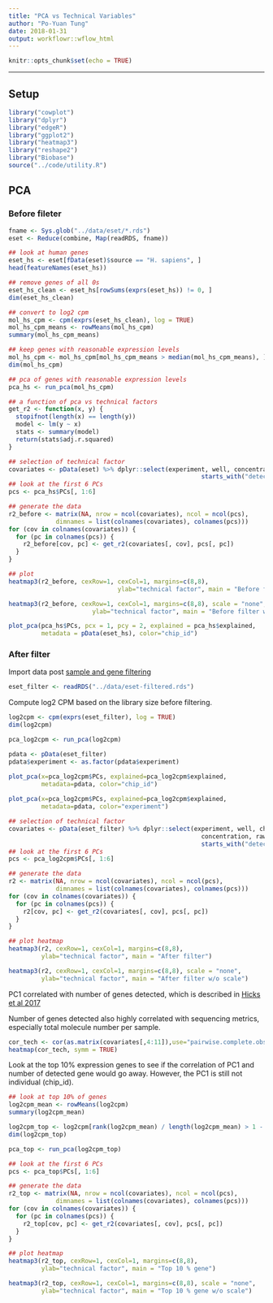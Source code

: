 ```yaml
---
title: "PCA vs Technical Variables"
author: "Po-Yuan Tung"
date: 2018-01-31
output: workflowr::wflow_html
---
```





```r
knitr::opts_chunk$set(echo = TRUE)
```

---

## Setup

```r
library("cowplot")
library("dplyr")
library("edgeR")
library("ggplot2")
library("heatmap3")
library("reshape2")
library("Biobase")
source("../code/utility.R")
```

## PCA

### Before fileter

```r
fname <- Sys.glob("../data/eset/*.rds")
eset <- Reduce(combine, Map(readRDS, fname))

## look at human genes
eset_hs <- eset[fData(eset)$source == "H. sapiens", ]
head(featureNames(eset_hs))

## remove genes of all 0s
eset_hs_clean <- eset_hs[rowSums(exprs(eset_hs)) != 0, ]
dim(eset_hs_clean)

## convert to log2 cpm
mol_hs_cpm <- cpm(exprs(eset_hs_clean), log = TRUE)
mol_hs_cpm_means <- rowMeans(mol_hs_cpm)
summary(mol_hs_cpm_means)

## keep genes with reasonable expression levels 
mol_hs_cpm <- mol_hs_cpm[mol_hs_cpm_means > median(mol_hs_cpm_means), ]
dim(mol_hs_cpm)
```

```r
## pca of genes with reasonable expression levels
pca_hs <- run_pca(mol_hs_cpm)

## a function of pca vs technical factors
get_r2 <- function(x, y) {
  stopifnot(length(x) == length(y))
  model <- lm(y ~ x)
  stats <- summary(model)
  return(stats$adj.r.squared)
}

## selection of technical factor
covariates <- pData(eset) %>% dplyr::select(experiment, well, concentration, raw:unmapped,
                                                     starts_with("detect"), chip_id, molecules)
## look at the first 6 PCs
pcs <- pca_hs$PCs[, 1:6]

## generate the data
r2_before <- matrix(NA, nrow = ncol(covariates), ncol = ncol(pcs),
             dimnames = list(colnames(covariates), colnames(pcs)))
for (cov in colnames(covariates)) {
  for (pc in colnames(pcs)) {
    r2_before[cov, pc] <- get_r2(covariates[, cov], pcs[, pc])
  }
}

## plot
heatmap3(r2_before, cexRow=1, cexCol=1, margins=c(8,8),
                              ylab="technical factor", main = "Before filter")

heatmap3(r2_before, cexRow=1, cexCol=1, margins=c(8,8), scale = "none",
                       ylab="technical factor", main = "Before filter w/o scale")

plot_pca(pca_hs$PCs, pcx = 1, pcy = 2, explained = pca_hs$explained,
         metadata = pData(eset_hs), color="chip_id")
```


### After filter

Import data post [sample and gene filtering](gene-filtering.Rmd)

```r
eset_filter <- readRDS("../data/eset-filtered.rds")
```

Compute log2 CPM based on the library size before filtering.

```r
log2cpm <- cpm(exprs(eset_filter), log = TRUE)
dim(log2cpm)
```

```r
pca_log2cpm <- run_pca(log2cpm)

pdata <- pData(eset_filter)
pdata$experiment <- as.factor(pdata$experiment)

plot_pca(x=pca_log2cpm$PCs, explained=pca_log2cpm$explained,
         metadata=pdata, color="chip_id")
  
plot_pca(x=pca_log2cpm$PCs, explained=pca_log2cpm$explained,
         metadata=pdata, color="experiment")
```

```r
## selection of technical factor
covariates <- pData(eset_filter) %>% dplyr::select(experiment, well, chip_id, 
                                                     concentration, raw:unmapped,
                                                     starts_with("detect"),  molecules)
## look at the first 6 PCs
pcs <- pca_log2cpm$PCs[, 1:6]

## generate the data
r2 <- matrix(NA, nrow = ncol(covariates), ncol = ncol(pcs),
             dimnames = list(colnames(covariates), colnames(pcs)))
for (cov in colnames(covariates)) {
  for (pc in colnames(pcs)) {
    r2[cov, pc] <- get_r2(covariates[, cov], pcs[, pc])
  }
}

## plot heatmap
heatmap3(r2, cexRow=1, cexCol=1, margins=c(8,8), 
         ylab="technical factor", main = "After filter")

heatmap3(r2, cexRow=1, cexCol=1, margins=c(8,8), scale = "none", 
         ylab="technical factor", main = "After filter w/o scale")

```

PC1 correlated with number of genes detected, which is described in [Hicks et al 2017](https://academic.oup.com/biostatistics/advance-article/doi/10.1093/biostatistics/kxx053/4599254)

Number of genes detected also highly correlated with sequencing metrics, especially total molecule number per sample.

```r
cor_tech <- cor(as.matrix(covariates[,4:11]),use="pairwise.complete.obs")
heatmap(cor_tech, symm = TRUE)
```

Look at the top 10% expression genes to see if the correlation of PC1 and number of detected gene would go away. However, the PC1 is still not individual (chip_id).

```r
## look at top 10% of genes
log2cpm_mean <- rowMeans(log2cpm)
summary(log2cpm_mean)

log2cpm_top <- log2cpm[rank(log2cpm_mean) / length(log2cpm_mean) > 1 - 0.1, ]
dim(log2cpm_top)

pca_top <- run_pca(log2cpm_top)

## look at the first 6 PCs
pcs <- pca_top$PCs[, 1:6]

## generate the data
r2_top <- matrix(NA, nrow = ncol(covariates), ncol = ncol(pcs),
             dimnames = list(colnames(covariates), colnames(pcs)))
for (cov in colnames(covariates)) {
  for (pc in colnames(pcs)) {
    r2_top[cov, pc] <- get_r2(covariates[, cov], pcs[, pc])
  }
}

## plot heatmap
heatmap3(r2_top, cexRow=1, cexCol=1, margins=c(8,8), 
         ylab="technical factor", main = "Top 10 % gene")

heatmap3(r2_top, cexRow=1, cexCol=1, margins=c(8,8), scale = "none", 
         ylab="technical factor", main = "Top 10 % gene w/o scale")

```

